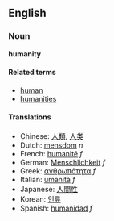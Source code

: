 ==English==
===Noun===
'''humanity'''

====Related terms====
*[[human]]
*[[humanities]]

====Translations====
*Chinese: [[人類]], [[人类]]
*Dutch: [[mensdom]] ''n''
*French: [[humanité]] ''f''
*German: [[Menschlichkeit]] ''f''
*Greek: [[ανθρωπότητα]] ''f''
*Italian: [[umanità]] ''f''
*Japanese: [[人間性]]
*Korean: [[인류]]
*Spanish: [[humanidad]] ''f''